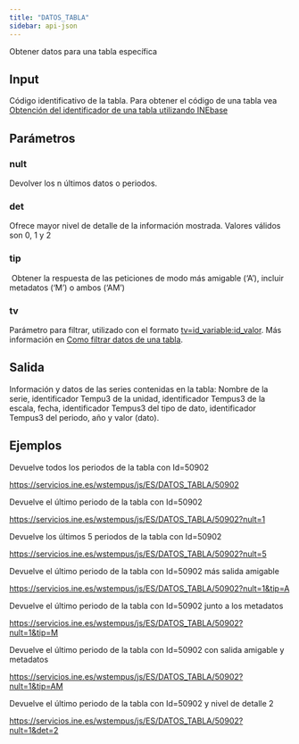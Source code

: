 ```yaml
---
title: "DATOS_TABLA"
sidebar: api-json
---
```


Obtener datos para una tabla específica

## Input

Código identificativo de la tabla. Para obtener el código de una tabla vea [Obtención del identificador de una tabla utilizando INEbase](../codigos_identificadores.html)

## Parámetros

### **nult**

Devolver los n últimos datos o periodos.

### **det**

Ofrece mayor nivel de detalle de la información mostrada. Valores válidos son 0, 1 y 2

### **tip**

 Obtener la respuesta de las peticiones de modo más amigable (‘A’), incluir metadatos (‘M’) o ambos (‘AM’)

### **tv**

Parámetro para filtrar, utilizado con el formato [tv=id_variable:id_valor]{.underline}. Más información en [Como filtrar datos de una tabla](../obtener_datos_tabla.html#como-filtrar-datos-de-una-tabla).

## Salida

Información y datos de las series contenidas en la tabla: Nombre de la serie, identificador Tempu3 de la unidad, identificador Tempus3 de la escala, fecha, identificador Tempus3 del tipo de dato, identificador Tempus3 del periodo, año y valor (dato).

## Ejemplos

Devuelve todos los periodos de la tabla con Id=50902

<https://servicios.ine.es/wstempus/js/ES/DATOS_TABLA/50902>

Devuelve el último periodo de la tabla con Id=50902

<https://servicios.ine.es/wstempus/js/ES/DATOS_TABLA/50902?nult=1>

Devuelve los últimos 5 periodos de la tabla con Id=50902

<https://servicios.ine.es/wstempus/js/ES/DATOS_TABLA/50902?nult=5>

Devuelve el último periodo de la tabla con Id=50902 más salida amigable

<https://servicios.ine.es/wstempus/js/ES/DATOS_TABLA/50902?nult=1&tip=A>

Devuelve el último periodo de la tabla con Id=50902 junto a los metadatos

<https://servicios.ine.es/wstempus/js/ES/DATOS_TABLA/50902?nult=1&tip=M>

Devuelve el último periodo de la tabla con Id=50902 con salida amigable y metadatos

<https://servicios.ine.es/wstempus/js/ES/DATOS_TABLA/50902?nult=1&tip=AM>

Devuelve el último periodo de la tabla con Id=50902 y nivel de detalle 2

<https://servicios.ine.es/wstempus/js/ES/DATOS_TABLA/50902?nult=1&det=2>
